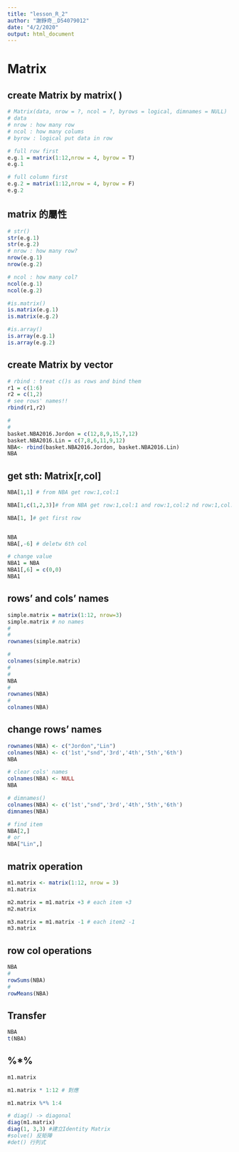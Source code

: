 ```yaml
---
title: "lesson_R_2"
author: "謝錚奇＿D54079012"
date: "4/2/2020"
output: html_document
---
```


# Matrix

## create Matrix by matrix( )
```r
# Matrix(data, nrow = ?, ncol = ?, byrows = logical, dimnames = NULL)
# data 
# nrow : how many row
# ncol : how many colums
# byrow : logical put data in row 

# full row first
e.g.1 = matrix(1:12,nrow = 4, byrow = T)
e.g.1

# full column first
e.g.2 = matrix(1:12,nrow = 4, byrow = F)
e.g.2

```
## matrix 的屬性
```r
# str()
str(e.g.1)
str(e.g.2)
# nrow : how many row?
nrow(e.g.1)
nrow(e.g.2)

# ncol : how many col?
ncol(e.g.1)
ncol(e.g.2)

#is.matrix()
is.matrix(e.g.1)
is.matrix(e.g.2)

#is.array()
is.array(e.g.1)
is.array(e.g.2)
```
## create Matrix by vector
```r
# rbind : treat c()s as rows and bind them
r1 = c(1:6)
r2 = c(1,2)
# see rows' names!! 
rbind(r1,r2)

#
#
basket.NBA2016.Jordon = c(12,8,9,15,7,12)
basket.NBA2016.Lin = c(7,8,6,11,9,12)
NBA<- rbind(basket.NBA2016.Jordon, basket.NBA2016.Lin)
NBA
```

## get sth: Matrix[r,col]
```r
NBA[1,1] # from NBA get row:1,col:1

NBA[1,c(1,2,3)]# from NBA get row:1,col:1 and row:1,col:2 nd row:1,col:2 nd row:1,col:3

NBA[1, ]# get first row


NBA
NBA[,-6] # deletw 6th col

# change value
NBA1 = NBA
NBA1[,6] = c(0,0)
NBA1
```

## rows' and cols' names
```r
simple.matrix = matrix(1:12, nrow=3)
simple.matrix # no names
#
#
rownames(simple.matrix)
```


```r
#
colnames(simple.matrix)
#
#
NBA
#
rownames(NBA)
#
colnames(NBA)
```

## change rows' names
```r
rownames(NBA) <- c("Jordon","Lin")
colnames(NBA) <- c('1st',"snd",'3rd','4th','5th','6th')
NBA

# clear cols' names
colnames(NBA) <- NULL
NBA

# dimnames()
colnames(NBA) <- c('1st',"snd",'3rd','4th','5th','6th')
dimnames(NBA)

# find item
NBA[2,]
# or
NBA["Lin",]
```
## matrix operation
```r
m1.matrix <- matrix(1:12, nrow = 3)
m1.matrix

m2.matrix = m1.matrix +3 # each item +3
m2.matrix 

m3.matrix = m1.matrix -1 # each item2 -1
m3.matrix

```

## row col operations
```r
NBA
#
rowSums(NBA)
#
rowMeans(NBA)
```

## Transfer
```r
NBA
t(NBA)
```
## %*%
```r
m1.matrix

m1.matrix * 1:12 # 對應

m1.matrix %*% 1:4

# diag() -> diagonal
diag(m1.matrix)
diag(1, 3,3) #建立Identity Matrix
#solve() 反矩陣
#det() 行列式
```


